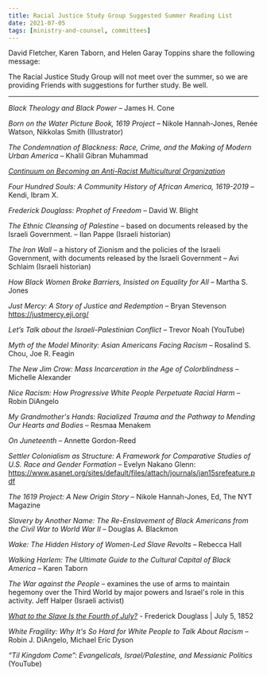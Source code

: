 ```yaml
---
title: Racial Justice Study Group Suggested Summer Reading List
date: 2021-07-05
tags: [ministry-and-counsel, committees]
---
```


David Fletcher, Karen Taborn, and Helen Garay Toppins share the following message:

The Racial Justice Study Group will not meet over the summer, so we are providing Friends with suggestions for further study. Be well.

---

_Black Theology and Black Power_ – James H. Cone

_Born on the Water Picture Book, 1619 Project_ – Nikole Hannah-Jones, Renée Watson, Nikkolas Smith (Illustrator)

_The Condemnation of Blackness: Race, Crime, and the Making of Modern Urban America_ – Khalil Gibran Muhammad

[_Continuum on Becoming an Anti-Racist Multicultural Organization_](https://philanos.org/resources/Documents/Conference%202020/Pre-Read%20PDFs/Continuum_AntiRacist.pdf)

_Four Hundred Souls: A Community History of African America, 1619-2019_ – Kendi, Ibram X.

_Frederick Douglass: Prophet of Freedom_ – David W. Blight

_The Ethnic Cleansing of Palestine_ – based on documents released by the Israeli Government. – Ilan Pappe (Israeli historian)

_The Iron Wall_ – a history of Zionism and the policies of the Israeli Government, with documents released by the Israeli Government – Avi Schlaim (Israeli historian)

_How Black Women Broke Barriers, Insisted on Equality for All_ – Martha S. Jones

_Just Mercy: A Story of Justice and Redemption_ – Bryan Stevenson https://justmercy.eji.org/

_Let’s Talk about the Israeli-Palestinian Conflict_ – Trevor Noah (YouTube)

_Myth of the Model Minority: Asian Americans Facing Racism_ – Rosalind S. Chou, Joe R. Feagin

_The New Jim Crow: Mass Incarceration in the Age of Colorblindness_ – Michelle Alexander

_Nice Racism: How Progressive White People Perpetuate Racial Harm_ – Robin DiAngelo

_My Grandmother's Hands: Racialized Trauma and the Pathway to Mending Our Hearts and Bodies_ – Resmaa Menakem

_On Juneteenth_ – Annette Gordon-Reed

_Settler Colonialism as Structure: A Framework for Comparative Studies of U.S. Race and Gender Formation_ – Evelyn Nakano Glenn:
https://www.asanet.org/sites/default/files/attach/journals/jan15srefeature.pdf

_The 1619 Project: A New Origin Story_ – Nikole Hannah-Jones, Ed, The NYT Magazine

_Slavery by Another Name: The Re-Enslavement of Black Americans from the Civil War to World War II_ – Douglas A. Blackmon

_Wake: The Hidden History of Women-Led Slave Revolts_ – Rebecca Hall

_Walking Harlem: The Ultimate Guide to the Cultural Capital of Black America_ – Karen Taborn

_The War against the People_ – examines the use of arms to maintain hegemony over the Third World by major powers and Israel's role in this activity. Jeff Halper (Israeli activist)

[_What to the Slave Is the Fourth of July?_](https://teachingamericanhistory.org/library/document/what-to-the-slave-is-the-fourth-of-july/) - Frederick Douglass | July 5, 1852

_White Fragility: Why It's So Hard for White People to Talk About Racism_ – Robin J. DiAngelo, Michael Eric Dyson

_“Til Kingdom Come”: Evangelicals, Israel/Palestine, and Messianic Politics_ (YouTube)
